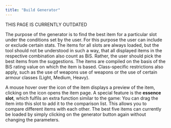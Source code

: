 ```yaml
---
title: "Build Generator"
---
```

<Warning>THIS PAGE IS CURRENTLY OUTDATED</Warning>

The purpose of the generator is to find the best item for a particular slot under the conditions set by the user. For this purpose the user can include or exclude certain stats. The items for all slots are always loaded, but the tool should not be understood in such a way, that all displayed items in the respective combination also count as BiS. Rather, the user should pick the best items from the suggestions. The items are compiled on the basis of the BiS rating value on which the item is based. Class-specific restrictions also apply, such as the use of weapons use of weapons or the use of certain armour classes (Light, Medium, Heavy).

A mouse hover over the icon of the item displays a preview of the item, clicking on the icon opens the item page. A special feature is the **essence slot**, which fulfils an extra function similar to the game: You can drag the item into this slot to add it to the comparison list. This allows you to compare different items with each other. The best five items can currently be loaded by simply clicking on the generator button again without changing the parameters. 